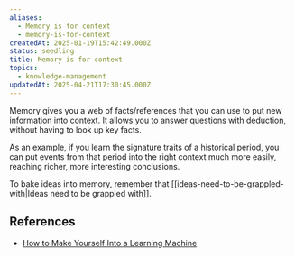```yaml
---
aliases:
  - Memory is for context
  - memory-is-for-context
createdAt: 2025-01-19T15:42:49.000Z
status: seedling
title: Memory is for context
topics:
  - knowledge-management
updatedAt: 2025-04-21T17:30:45.000Z
---
```

Memory gives you a web of facts/references that you can use to put new information into context. It allows you to answer questions with deduction, without having to look up key facts.

As an example, if you learn the signature traits of a historical period, you can put events from that period into the right context much more easily, reaching richer, more interesting conclusions.

To bake ideas into memory, remember that [[ideas-need-to-be-grappled-with|Ideas need to be grappled with]].

## References

- [How to Make Yourself Into a Learning Machine](https://every.to/superorganizers/how-to-build-a-learning-machine-299655)
